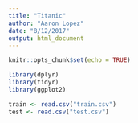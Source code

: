 ```yaml
---
title: "Titanic"
author: "Aaron Lopez"
date: "8/12/2017"
output: html_document
---
```


```r
knitr::opts_chunk$set(echo = TRUE)

library(dplyr)
library(tidyr)
library(ggplot2)

train <- read.csv("train.csv")
test <- read.csv("test.csv")



```

